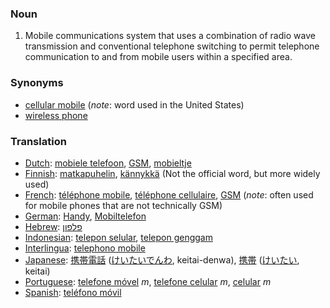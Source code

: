 ===Noun===
#Mobile communications system that uses a combination of radio wave transmission and conventional telephone switching to permit telephone communication to and from mobile users within a specified area.

===Synonyms===

*[[cellular mobile]] (''note'': word used in the United States)
*[[wireless phone]]

===Translation===

*[[Dutch]]: [[mobiele telefoon]], [[GSM]], [[mobieltje]]
*[[Finnish]]: [[matkapuhelin]], [[kännykkä]] (Not the official word, but more widely used) 
*[[French]]: [[téléphone mobile]], [[téléphone cellulaire]], [[GSM]] (''note'': often used for mobile phones that are not technically GSM)
*[[German]]: [[Handy]], [[Mobiltelefon]]
*[[Hebrew]]: [[פלפון]]
*[[Indonesian]]: [[telepon selular]], [[telepon genggam]]
*[[Interlingua]]: [[telephono mobile]]
*[[Japanese]]: [[携帯電話]] ([[けいたいでんわ]], keitai-denwa), [[携帯]] ([[けいたい]], keitai)
*[[Portuguese]]: [[telefone móvel]] ''m'', [[telefone celular]] ''m'', [[celular]] ''m''
*[[Spanish]]: [[teléfono móvil]]